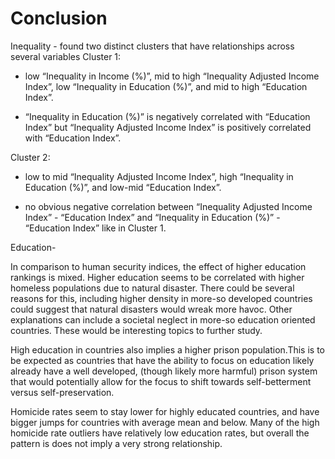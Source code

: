 # Conclusion

Inequality - found two distinct clusters that have relationships across several variables
Cluster 1:

* low "Inequality in Income (%)", mid to high "Inequality Adjusted Income Index", low "Inequality in Education (%)", and mid to high "Education Index". 

* "Inequality in Education (%)" is negatively correlated with "Education Index" but "Inequality Adjusted Income Index" is positively correlated with "Education Index".

Cluster 2:

* low to mid "Inequality Adjusted Income Index", high "Inequality in Education (%)", and low-mid "Education Index".

* no obvious negative correlation between "Inequality Adjusted Income Index" - "Education Index" and  "Inequality in Education (%)" - "Education Index" like in Cluster 1.


Education-

In comparison to human security indices, the effect of higher education rankings is mixed. Higher education seems to be correlated with higher homeless populations due to natural disaster. There could be several reasons for this, including higher density in more-so developed countries could suggest that natural disasters would wreak more havoc. Other explanations can include a societal neglect in more-so education oriented countries. These would be interesting topics to further study.

High education in countries also implies a higher prison population.This is to be expected as countries that have the ability to focus on education likely already have a well developed, (though likely more harmful) prison system that would potentially allow for the focus to shift towards self-betterment versus self-preservation.

Homicide rates seem to stay lower for highly educated countries, and have bigger jumps for countries with average mean and below. Many of the high homicide rate outliers have relatively low education rates, but overall the pattern is does not imply a very strong relationship. 
